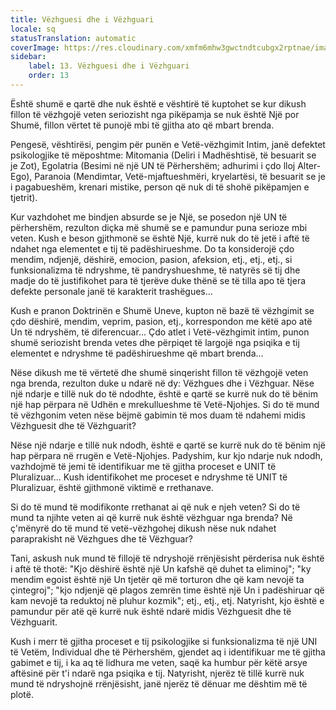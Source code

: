 ```yaml
---
title: Vëzhguesi dhe i Vëzhguari
locale: sq
statusTranslation: automatic
coverImage: https://res.cloudinary.com/xmfm6mhw3gwctndtcubgx2rptnae/image/upload/v1740468922/small_cover_tratado_de_psicologia_revolucionaria_a4c0dca4e0.webp
sidebar:
    label: 13. Vëzhguesi dhe i Vëzhguari
    order: 13
---
```

Është shumë e qartë dhe nuk është e vështirë të kuptohet se kur dikush fillon të vëzhgojë veten seriozisht nga pikëpamja se nuk është Një por Shumë, fillon vërtet të punojë mbi të gjitha ato që mbart brenda.

Pengesë, vështirësi, pengim për punën e Vetë-vëzhgimit Intim, janë defektet psikologjike të mëposhtme: Mitomania (Deliri i Madhështisë, të besuarit se je Zot), Egolatria (Besimi në një UN të Përhershëm; adhurimi i çdo lloj Alter-Ego), Paranoia (Mendimtar, Vetë-mjaftueshmëri, kryelartësi, të besuarit se je i pagabueshëm, krenari mistike, person që nuk di të shohë pikëpamjen e tjetrit).

Kur vazhdohet me bindjen absurde se je Një, se posedon një UN të përhershëm, rezulton diçka më shumë se e pamundur puna serioze mbi veten. Kush e beson gjithmonë se është Një, kurrë nuk do të jetë i aftë të ndahet nga elementet e tij të padëshirueshme. Do ta konsiderojë çdo mendim, ndjenjë, dëshirë, emocion, pasion, afeksion, etj., etj., etj., si funksionalizma të ndryshme, të pandryshueshme, të natyrës së tij dhe madje do të justifikohet para të tjerëve duke thënë se të tilla apo të tjera defekte personale janë të karakterit trashëgues...

Kush e pranon Doktrinën e Shumë Uneve, kupton në bazë të vëzhgimit se çdo dëshirë, mendim, veprim, pasion, etj., korrespondon me këtë apo atë Un të ndryshëm, të diferencuar... Çdo atlet i Vetë-vëzhgimit intim, punon shumë seriozisht brenda vetes dhe përpiqet të largojë nga psiqika e tij elementet e ndryshme të padëshirueshme që mbart brenda...

Nëse dikush me të vërtetë dhe shumë sinqerisht fillon të vëzhgojë veten nga brenda, rezulton duke u ndarë në dy: Vëzhgues dhe i Vëzhguar. Nëse një ndarje e tillë nuk do të ndodhte, është e qartë se kurrë nuk do të bënim një hap përpara në Udhën e mrekullueshme të Vetë-Njohjes. Si do të mund të vëzhgonim veten nëse bëjmë gabimin të mos duam të ndahemi midis Vëzhguesit dhe të Vëzhguarit?

Nëse një ndarje e tillë nuk ndodh, është e qartë se kurrë nuk do të bënim një hap përpara në rrugën e Vetë-Njohjes. Padyshim, kur kjo ndarje nuk ndodh, vazhdojmë të jemi të identifikuar me të gjitha proceset e UNIT të Pluralizuar... Kush identifikohet me proceset e ndryshme të UNIT të Pluralizuar, është gjithmonë viktimë e rrethanave.

Si do të mund të modifikonte rrethanat ai që nuk e njeh veten? Si do të mund ta njihte veten ai që kurrë nuk është vëzhguar nga brenda? Në ç'mënyrë do të mund të vetë-vëzhgohej dikush nëse nuk ndahet paraprakisht në Vëzhgues dhe të Vëzhguar?

Tani, askush nuk mund të fillojë të ndryshojë rrënjësisht përderisa nuk është i aftë të thotë: "Kjo dëshirë është një Un kafshë që duhet ta eliminoj"; "ky mendim egoist është një Un tjetër që më torturon dhe që kam nevojë ta çintegroj"; "kjo ndjenjë që plagos zemrën time është një Un i padëshiruar që kam nevojë ta reduktoj në pluhur kozmik"; etj., etj., etj. Natyrisht, kjo është e pamundur për atë që kurrë nuk është ndarë midis Vëzhguesit dhe të Vëzhguarit.

Kush i merr të gjitha proceset e tij psikologjike si funksionalizma të një UNI të Vetëm, Individual dhe të Përhershëm, gjendet aq i identifikuar me të gjitha gabimet e tij, i ka aq të lidhura me veten, saqë ka humbur për këtë arsye aftësinë për t'i ndarë nga psiqika e tij. Natyrisht, njerëz të tillë kurrë nuk mund të ndryshojnë rrënjësisht, janë njerëz të dënuar me dështim më të plotë.

